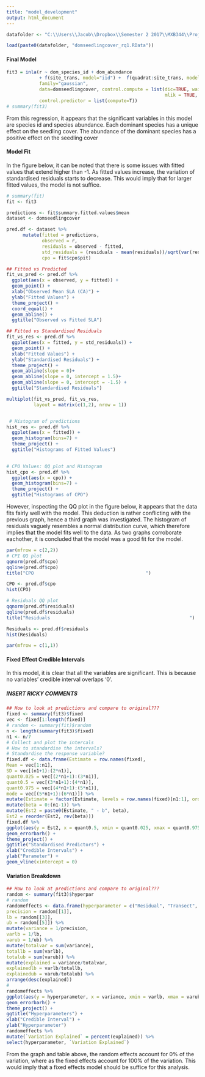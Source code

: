 ```yaml
---
title: "model_development"
output: html_document
---
```


```r
datafolder <- "C:\\Users\\Jacob\\Dropbox\\Semester 2 2017\\MXB344\\Project\\Data\\"

load(paste0(datafolder, "domseedlingcover_rq1.RData"))
```


#### Final Model
```r

fit3 = inla(r ~ dom_species_id + dom_abundance 
            + f(site_trans, model="iid") +  f(quadrat:site_trans, model = "iid"),
            family="gaussian",
            data=domseedlingcover, control.compute = list(dic=TRUE, waic = TRUE, cpo=TRUE,
                                                          mlik = TRUE, config=TRUE),
            control.predictor = list(compute=T))
# summary(fit3)

```


From this regression, it appears that the significant variables in this model are species id and species abundance. Each dominant species has a unique effect on the seedling cover. The abundance of the dominant species has a positive effect on the seedling cover


#### Model Fit
In the figure below, it can be noted that there is some issues with fitted values that extend higher than -1. As fitted values increase, the variation of standardised residuals starts to decrease. This would imply that for larger fitted values, the model is not suffice. 

```r
# summary(fit)
fit <- fit3

predictions <- fit$summary.fitted.values$mean
dataset <- domseedlingcover

pred.df <- dataset %>% 
      mutate(fitted = predictions,
             observed = r,
             residuals = observed - fitted,
             std_residuals = (residuals - mean(residuals))/sqrt(var(residuals)),
             cpo = fit$cpo$pit)

## Fitted vs Predicted
fit_vs_pred <- pred.df %>%
  ggplot(aes(x = observed, y = fitted)) +
  geom_point() +
  xlab("Observed Mean SLA (CA)") +
  ylab("Fitted Values") +
  theme_project() +
  coord_equal() +
  geom_abline() +
  ggtitle("Observed vs Fitted SLA")

## Fitted vs Standardised Residuals
fit_vs_res <- pred.df %>%
  ggplot(aes(x = fitted, y = std_residuals)) +
  geom_point() +
  xlab("Fitted Values") +
  ylab("Standardised Residuals") +
  theme_project() +
  geom_abline(slope = 0)+
  geom_abline(slope = 0, intercept = 1.5)+
  geom_abline(slope = 0, intercept = -1.5) +
  ggtitle("Standardised Residuals")

multiplot(fit_vs_pred, fit_vs_res,
          layout = matrix(c(1,2), nrow = 1))


 # Histogram of predictions
hist_res <- pred.df %>%
  ggplot(aes(x = fitted)) +
  geom_histogram(bins=7) +
  theme_project() +
  ggtitle("Histograms of Fitted Values")
  

# CPO Values: QQ plot and Histogram
hist_cpo <- pred.df %>%
  ggplot(aes(x = cpo)) +
  geom_histogram(bins=7) +
  theme_project() +
  ggtitle("Histograms of CPO")
```

However, inspecting the QQ plot in the figure below, it appears that the data fits fairly well with the model. This deduction is rather conflicting with the previous graph, hence a third graph was investigated. The histogram of residuals vaguely resembles a normal distribution curve, which therefore implies that the model fits well to the data. As two graphs corroborate eachother, it is concluded that the model was a good fit for the model. 

```r
par(mfrow = c(2,2))
# CPI QQ plot
qqnorm(pred.df$cpo)
qqline(pred.df$cpo)
title("CPO                                         ")

CPO <- pred.df$cpo
hist(CPO)

# Residuals QQ plot
qqnorm(pred.df$residuals)
qqline(pred.df$residuals)
title("Residuals                                                   ")

Residuals <- pred.df$residuals
hist(Residuals)

par(mfrow = c(1,1))
```

#### Fixed Effect Credible Intervals
In this model, it is clear that all the variables are significant. This is because no variables' credible interval overlaps '0'. 

##### INSERT RICKY COMMENTS
```r
## How to look at predictions and compare to original???
fixed <- summary(fit3)$fixed
vec <- fixed[1:length(fixed)]
# random <- summary(fit)$random
n <- length(summary(fit3)$fixed)
n1 <- n/7
# Collect and plot the intercals
# How to standardise the intervals?
# Standardise the response variable?
fixed.df <- data.frame(Estimate = row.names(fixed),
Mean = vec[1:n1],
SD = vec[(n1+1):(2*n1)],
quant0.025 = vec[(2*n1+1):(3*n1)],
quant0.5 = vec[(3*n1+1):(4*n1)],
quant0.975 = vec[(4*n1+1):(5*n1)],
mode = vec[(5*n1+1):(6*n1)]) %>%
mutate(Estimate = factor(Estimate, levels = row.names(fixed)[n1:1], ordered = TRUE)) %>%
mutate(beta = 0:(n1-1)) %>%
mutate(Est2 = paste0(Estimate, " - b", beta),
Est2 = reorder(Est2, rev(beta)))
fixed.df %>%
ggplot(aes(y = Est2, x = quant0.5, xmin = quant0.025, xmax = quant0.975)) +
geom_errorbarh() +
theme_project() +
ggtitle("Standardised Predictors") +
xlab("Credible Intervals") +
ylab("Parameter") +
geom_vline(xintercept = 0)
```



#### Variation Breakdown
```r
## How to look at predictions and compare to original???
random <- summary(fit3)$hyperpar
# random
randomeffects <- data.frame(hyperparameter = c("Residual", "Transect", "Quadrat:Transect"),
precision = random[[1]],
lb = random[[3]],
ub = random[[5]]) %>%
mutate(variance = 1/precision,
varlb = 1/lb,
varub = 1/ub) %>%
mutate(totalvar = sum(variance),
totallb = sum(varlb),
totalub = sum(varub)) %>%
mutate(explained = variance/totalvar,
explainedlb = varlb/totallb,
explainedub = varub/totalub) %>%
arrange(desc(explained))
# 
randomeffects %>%
ggplot(aes(y = hyperparameter, x = variance, xmin = varlb, xmax = varub)) +
geom_errorbarh() +
theme_project() +
ggtitle("Hyperparameters") +
xlab("Credible Interval") +
ylab("Hyperparameter")
randomeffects %>%
mutate(`Variation Explained` = percent(explained)) %>%
select(hyperparameter, `Variation Explained`)


```

From the graph and table above, the random effects account for 0% of the variation, where as the fixed effects account for 100% of the variation. This would imply that a fixed effects model should be suffice for this analysis. 

